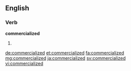 ==English==

===Verb===
'''commercialized'''

# {{past of|commercialize}}

[[de:commercialized]]
[[et:commercialized]]
[[fa:commercialized]]
[[mg:commercialized]]
[[ja:commercialized]]
[[sv:commercialized]]
[[vi:commercialized]]